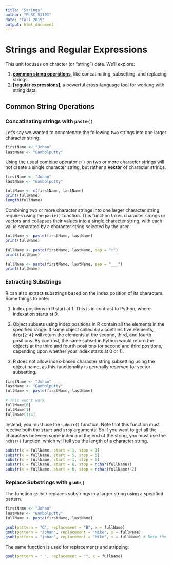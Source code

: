 ```yaml
---
title: "Strings"
author: "PLSC 31101"
date: "Fall 2019"
output: html_document
---
```


# Strings and Regular Expressions

This unit focuses on chracter (or "string") data. We'll explore:

1. **[common string operations]**, like concatinating, subsetting, and replacing strings.
2. **[regular expressions]**, a powerful cross-language tool for working with string data.

## Common String Operations

### Concatinating strings with `paste()`

Let's say we wanted to concatenate the following two strings into one larger character string:

```r
firstName <- "Johan"
lastName <- "Gambolputty"
```

Using the usual combine operator `c()` on two or more character strings will not create a single character string, but rather a **vector** of character strings. 

```r
firstName <- "Johan"
lastName <- "Gambolputty"

fullName <- c(firstName, lastName)
print(fullName)
length(fullName)
```

Combining two or more character strings into one larger character string requires using the `paste()` function.  This function takes character strings or vectors and collapses their values into a single character string, with each value separated by a character string selected by the user.

```r
fullName <- paste(firstName, lastName)
print(fullName)

fullName <- paste(firstName, lastName, sep = "+")
print(fullName)

fullName <- paste(firstName, lastName, sep = "___")
print(fullName)
```

### Extracting Substrings

R can also extract substrings based on the index position of its characters. Some things to note:

1. Index positions in R start at 1. This is in contrast to Python, where indexation starts at 0. 

2. Object subsets using index positions in R contain all the elements in the specified range.  If some object called `data` contains five elements, ```data[2:4]``` will return the elements at the second, third, and fourth positions. By contrast, the same subset in Python would return the objects at the third and fourth positions (or second and third positions, depending upon whether your index starts at 0 or 1).  

3. R does not allow index-based character string subsetting using the object name, as this functionality is generally reserved for vector subsetting.

```r
firstName <- "Johan"
lastName <- "Gambolputty"
fullName <- paste(firstName, lastName)

# This won't work
fullName[0]
fullName[1]
fullName[1:4]
```

Instead, you must use the ```substr()``` function.  Note that this function must receive both the ```start``` and ```stop``` arguments.  So if you want to get all the characters between some index and the end of the string, you must use the `nchar()` function, which will tell you the length of a character string.

```r
substr(x = fullName, start = 1, stop = 1)
substr(x = fullName, start = 5, stop = 5)
substr(x = fullName, start = 1, stop = 5)
substr(x = fullName, start = 6, stop = nchar(fullName))
substr(x = fullName, start = 6, stop = nchar(fullName)-2)
```

### Replace Substrings with `gsub()`

The function `gsub()` replaces substrings in a larger string using a specified pattern.

```r
firstName <- "Johan"
lastName <- "Gambolputty"
fullName <- paste(firstName, lastName)

gsub(pattern = "G", replacement = "B", x = fullName)
gsub(pattern = "Johan", replacement = "Mike", x = fullName)
gsub(pattern = "johan", replacement = "Mike", x = fullName) # Note the importance of cases!
```

The same function is used for replacements and stripping:

```r
gsub(pattern = " ", replacement = "", x = fullName) 
```
